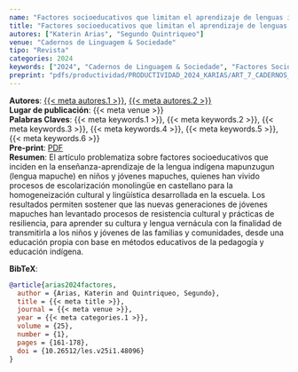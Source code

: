 ```yaml
---
name: "Factores socioeducativos que limitan el aprendizaje de lenguas indígenas en Chile"
title: "Factores socioeducativos que limitan el aprendizaje de lenguas indígenas en Chile"
autores: ["Katerin Arias", "Segundo Quintriqueo"]
venue: "Cadernos de Linguagem & Sociedade"
tipo: "Revista"
categories: 2024
keywords: ["2024", "Cadernos de Linguagem & Sociedade", "Factores Socioeducativos", "Revitalización del Lenguaje", "Lengua Indígena", "Educación Intercultural"]
preprint: "pdfs/productividad/PRODUCTIVIDAD_2024_KARIAS/ART_7_CADERNOS_LINGUAREM_ARIAS_2024_SCOPUS.pdf"
---
```

**Autores**: [{{< meta autores.1 >}}](../members/current/Katerin Arias.qmd), [{{< meta autores.2 >}}](../members/current/Segundo Quintriqueo.qmd)    
**Lugar de publicación**: {{< meta venue >}}     
**Palabras Claves**: {{< meta keywords.1 >}}, {{< meta keywords.2 >}}, {{< meta keywords.3 >}}, {{< meta keywords.4 >}}, {{< meta keywords.5 >}}, {{< meta keywords.6 >}}    
**Pre-print**: [PDF](../{{< meta preprint >}})    
**Resumen**: El artículo problematiza sobre factores socioeducativos que inciden en la enseñanza-aprendizaje de la lengua indígena mapunzugun (lengua mapuche) en niños y jóvenes mapuches, quienes han vivido procesos de escolarización monolingüe en castellano para la homogeneización cultural y lingüística desarrollada en la escuela. Los resultados permiten sostener que las nuevas generaciones de jóvenes mapuches han levantado procesos de resistencia cultural y prácticas de resiliencia, para aprender su cultura y lengua vernácula con la finalidad de transmitirla a los niños y jóvenes de las familias y comunidades, desde una educación propia con base en métodos educativos de la pedagogía y educación indígena.


**BibTeX**:
```bibtex
@article{arias2024factores,
  author = {Arias, Katerin and Quintriqueo, Segundo},
  title = {{< meta title >}},
  journal = {{< meta venue >}},
  year = {{< meta categories.1 >}},
  volume = {25},
  number = {1},
  pages = {161-178},
  doi = {10.26512/les.v25i1.48096}
}
```
